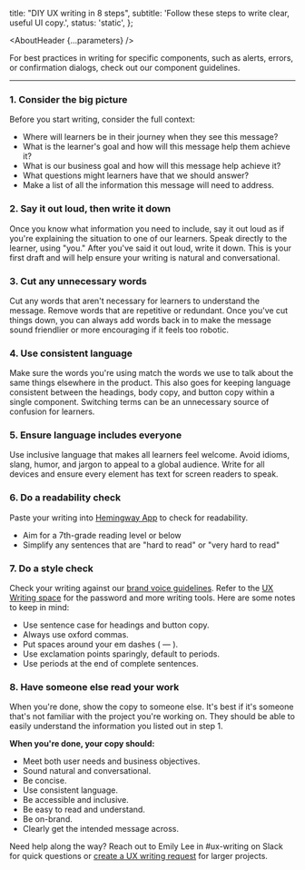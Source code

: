 


  title: "DIY UX writing in 8 steps",
  subtitle: 'Follow these steps to write clear, useful UI copy.',
  status: 'static',
};

<Meta title="UX Writing/DIY UX writing in 8 steps" />

<AboutHeader {...parameters} />


For best practices in writing for specific components, such as alerts, errors, or confirmation dialogs, check out our <LinkTo id="UX Writing/Component guidelines/About">component guidelines</LinkTo>.

---

### 1. Consider the big picture

Before you start writing, consider the full context:

- Where will learners be in their journey when they see this message?
- What is the learner's goal and how will this message help them achieve it?
- What is our business goal and how will this message help achieve it?
- What questions might learners have that we should answer?
- Make a list of all the information this message will need to address.

### 2. Say it out loud, then write it down

Once you know what information you need to include, say it out loud as if you're explaining the situation to one of our learners. Speak directly to the learner, using "you." After you've said it out loud, write it down. This is your first draft and will help ensure your writing is natural and conversational.

### 3. Cut any unnecessary words

Cut any words that aren't necessary for learners to understand the message. Remove words that are repetitive or redundant. Once you've cut things down, you can always add words back in to make the message sound friendlier or more encouraging if it feels too robotic.

### 4. Use consistent language

Make sure the words you're using match the words we use to talk about the same things elsewhere in the product. This also goes for keeping language consistent between the headings, body copy, and button copy within a single component. Switching terms can be an unnecessary source of confusion for learners.

### 5. Ensure language includes everyone

Use inclusive language that makes all learners feel welcome. Avoid idioms, slang, humor, and jargon to appeal to a global audience. Write for all devices and ensure every element has text for screen readers to speak.

### 6. Do a readability check

Paste your writing into [Hemingway App](https://hemingwayapp.com/) to check for readability.

- Aim for a 7th-grade reading level or below
- Simplify any sentences that are "hard to read" or "very hard to read"

### 7. Do a style check

Check your writing against our [brand voice guidelines](https://live.standards.site/codecademy-brand-guidelines/writing-brand-voice). Refer to the [UX Writing space](https://skillsoftdev.atlassian.net/wiki/spaces/UXW/overview) for the password and more writing tools. Here are some notes to keep in mind:

- Use sentence case for headings and button copy.
- Always use oxford commas.
- Put spaces around your em dashes ( — ).
- Use exclamation points sparingly, default to periods.
- Use periods at the end of complete sentences.

### 8. Have someone else read your work

When you're done, show the copy to someone else. It's best if it's someone that's not familiar with the project you're working on. They should be able to easily understand the information you listed out in step 1.

**When you're done, your copy should:**
- Meet both user needs and business objectives.
- Sound natural and conversational.
- Be concise.
- Use consistent language.
- Be accessible and inclusive.
- Be easy to read and understand.
- Be on-brand.
- Clearly get the intended message across.

Need help along the way? Reach out to Emily Lee in #ux-writing on Slack for quick questions or [create a UX writing request](https://skillsoftdev.atlassian.net/wiki/spaces/UXW/database/4482760850?savedViewId=6f9f7fdc-f2b8-4746-b99b-689d804c979b) for larger projects.

